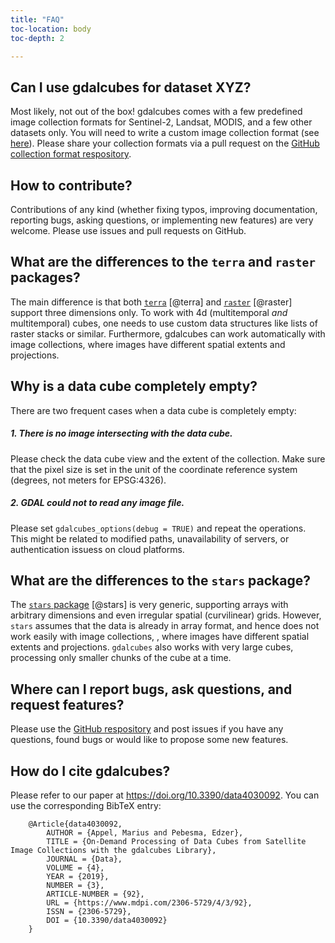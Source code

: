 ```yaml
---
title: "FAQ"
toc-location: body
toc-depth: 2

---
```



## Can I use gdalcubes for dataset XYZ?

Most likely, not out of the box! gdalcubes comes with a few predefined image collection
formats for Sentinel-2, Landsat, MODIS, and a few other datasets only. 
You will need to write a custom image collection format (see [here](../concepts/collection_formats.qmd)). 
Please share your collection formats via a pull request on the [GitHub collection format respository](https://github.com/appelmar/gdalcubes_formats).


## How to contribute?

Contributions of any kind (whether fixing typos, improving documentation, reporting bugs, asking questions, or implementing new features) are very welcome. Please use issues and pull requests on GitHub.


## What are the differences to the `terra` and `raster` packages?

The main difference is that both [`terra`](https://cran.r-project.org/package=terra) [@terra] and [`raster`](https://cran.r-project.org/package=raster) [@raster] support three dimensions only.
To work with 4d (multitemporal _and_ multitemporal) cubes, one needs to 
use custom data structures like lists of raster stacks or similar. 
Furthermore, gdalcubes can work automatically with image collections, where images have different spatial extents and projections.

## Why is a data cube completely empty?

There are two frequent cases when a data cube is completely empty: 

#####  1. There is no image intersecting with the data cube. 
Please check the data cube view and the extent of the collection. Make sure that the pixel size is set in the unit of the coordinate reference system (degrees, not meters for EPSG:4326).

##### 2. GDAL could not to read any image file.
Please set `gdalcubes_options(debug = TRUE)` and repeat the operations. This might be related to modified paths, unavailability of servers, or authentication issuess on cloud platforms.

## What are the differences to the `stars` package?

The [`stars` package](https://cran.r-project.org/package=stars) [@stars] is very generic, supporting arrays with arbitrary dimensions and even irregular spatial (curvilinear) grids. However, `stars` assumes that the data is already in array format, and hence does not work easily with image collections, , where images have different spatial extents and projections. `gdalcubes` also works with very large cubes, processing only smaller chunks of the cube at a time.



## Where can I report bugs, ask questions, and request features?

Please use the [GitHub respository](https://github.com/appelmar/gdalcubes_R) and post issues if you have any questions, found bugs or would like to propose some new features.



## How do I cite gdalcubes?


Please refer to our paper at [https://doi.org/10.3390/data4030092](https://doi.org/10.3390/data4030092). You can use the corresponding BibTeX entry:

```
    @Article{data4030092,
        AUTHOR = {Appel, Marius and Pebesma, Edzer},
        TITLE = {On-Demand Processing of Data Cubes from Satellite Image Collections with the gdalcubes Library},
        JOURNAL = {Data},
        VOLUME = {4},
        YEAR = {2019},
        NUMBER = {3},
        ARTICLE-NUMBER = {92},
        URL = {https://www.mdpi.com/2306-5729/4/3/92},
        ISSN = {2306-5729},
        DOI = {10.3390/data4030092}
    }
```




